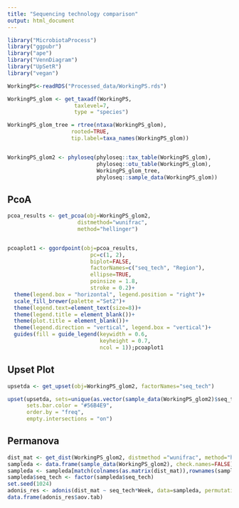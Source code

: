 ```yaml
---
title: "Sequencing technology comparison"
output: html_document
---
```





```r
library("MicrobiotaProcess")
library("ggpubr")
library("ape")
library("VennDiagram")
library("UpSetR")
library("vegan")

WorkingPS<-readRDS("Processed_data/WorkingPS.rds")
```


```r
WorkingPS_glom <- get_taxadf(WorkingPS, 
                     taxlevel=7,
                     type = "species")

WorkingPS_glom_tree = rtree(ntaxa(WorkingPS_glom), 
                    rooted=TRUE, 
                    tip.label=taxa_names(WorkingPS_glom))


WorkingPS_glom2 <- phyloseq(phyloseq::tax_table(WorkingPS_glom),
                            phyloseq::otu_table(WorkingPS_glom),
                            WorkingPS_glom_tree,
                            phyloseq::sample_data(WorkingPS_glom))

```

PcoA 
----

```r

pcoa_results <- get_pcoa(obj=WorkingPS_glom2, 
                      distmethod="wunifrac", 
                      method="hellinger")


pcoaplot1 <- ggordpoint(obj=pcoa_results,
                          pc=c(1, 2),
                          biplot=FALSE,
                          factorNames=c("seq_tech", "Region"), 
                          ellipse=TRUE,
                          poinsize = 1.8,
                          stroke = 0.2)+
  theme(legend.box = "horizontal", legend.position = "right")+
  scale_fill_brewer(palette ="Set2")+
  theme(legend.text=element_text(size=8))+
  theme(legend.title = element_blank())+ 
  theme(plot.title = element_blank())+
  theme(legend.direction = "vertical", legend.box = "vertical")+
  guides(fill = guide_legend(keywidth = 0.6, 
                             keyheight = 0.7,
                             ncol = 1));pcoaplot1

```


Upset Plot 
----

```r
upsetda <- get_upset(obj=WorkingPS_glom2, factorNames="seq_tech")

upset(upsetda, sets=unique(as.vector(sample_data(WorkingPS_glom2)$seq_tech)), 
      sets.bar.color = "#56B4E9",
      order.by = "freq", 
      empty.intersections = "on")

```

Permanova
---- 

```r
dist_mat <- get_dist(WorkingPS_glom2, distmethod ="wunifrac", method="hellinger")
sampleda <- data.frame(sample_data(WorkingPS_glom2), check.names=FALSE)
sampleda <- sampleda[match(colnames(as.matrix(dist_mat)),rownames(sampleda)),,drop=FALSE]
sampleda$seq_tech <- factor(sampleda$seq_tech)
set.seed(1024)
adonis_res <- adonis(dist_mat ~ seq_tech*Week, data=sampleda, permutation=9999)
data.frame(adonis_res$aov.tab)

```

